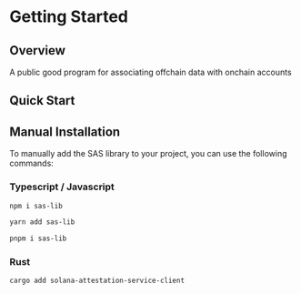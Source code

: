 # Getting Started

## Overview

A public good program for associating offchain data with onchain accounts

## Quick Start

## Manual Installation

To manually add the SAS library to your project, you can use the following commands:

### Typescript / Javascript

```bash [npm]
npm i sas-lib 
```

```bash [yarn]
yarn add sas-lib 
```

```bash [pnpm]
pnpm i sas-lib 
```

### Rust

```bash
cargo add solana-attestation-service-client
```
